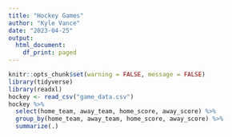 ```yaml
---
title: "Hockey Games"
author: "Kyle Vance"
date: "2023-04-25"
output:
  html_document:
    df_print: paged
---
```


```r
knitr::opts_chunk$set(warning = FALSE, message = FALSE)
library(tidyverse)
library(readxl)
hockey <- read_csv("game_data.csv")
hockey %>% 
  select(home_team, away_team, home_score, away_score) %>%  
  group_by(home_team, away_team, home_score, away_score) %>% 
  summarize(.)
```

